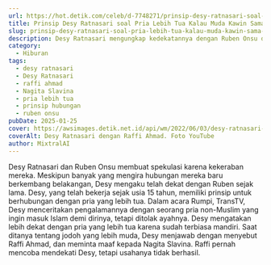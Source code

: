 ```yaml
---
url: https://hot.detik.com/celeb/d-7748271/prinsip-desy-ratnasari-soal-pria-lebih-tua-kalau-muda-kawin-sama-raffi-ahmad
title: Prinsip Desy Ratnasari soal Pria Lebih Tua Kalau Muda Kawin Sama Raffi Ahmad
slug: prinsip-desy-ratnasari-soal-pria-lebih-tua-kalau-muda-kawin-sama-raffi-ahmad
description: Desy Ratnasari mengungkap kedekatannya dengan Ruben Onsu dan prinsipnya soal pria lebih tua. Ia juga bercerita tentang masa lalunya dengan Raffi Ahmad.
category:
  - Hiburan
tags:
  - desy ratnasari
  - Desy Ratnasari
  - raffi ahmad
  - Nagita Slavina
  - pria lebih tua
  - prinsip hubungan
  - ruben onsu
pubDate: 2025-01-25
cover: https://awsimages.detik.net.id/api/wm/2022/06/03/desy-ratnasari-dan-raffi-ahmad_169.jpeg?wid=54&w=650&v=1&t=jpeg
coverAlt: Desy Ratnasari dengan Raffi Ahmad. Foto YouTube
author: MixtralAI
---
```

Desy Ratnasari dan Ruben Onsu membuat spekulasi karena kekeraban mereka. Meskipun banyak yang mengira hubungan mereka baru berkembang belakangan, Desy mengaku telah dekat dengan Ruben sejak lama. Desy, yang telah bekerja sejak usia 15 tahun, memiliki prinsip untuk berhubungan dengan pria yang lebih tua. Dalam acara Rumpi, TransTV, Desy menceritakan pengalamannya dengan seorang pria non-Muslim yang ingin masuk Islam demi dirinya, tetapi ditolak ayahnya. Desy mengatakan lebih dekat dengan pria yang lebih tua karena sudah terbiasa mandiri. Saat ditanya tentang jodoh yang lebih muda, Desy menjawab dengan menyebut Raffi Ahmad, dan meminta maaf kepada Nagita Slavina. Raffi pernah mencoba mendekati Desy, tetapi usahanya tidak berhasil.
